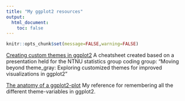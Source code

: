 ```yaml
---
title: "My ggplot2 resources"
output:
  html_document:
    toc: false
---
```


```r
knitr::opts_chunk$set(message=FALSE,warning=FALSE)
```

[Creating custom themes in ggplot2](https://emmaskarstein.github.io/images/cheatsheets_themes.pdf) A cheatsheet created based on a presentation held for the NTNU statistics group coding group: "Moving beyond theme_gray: Exploring customized themes for improved visualizations in ggplot2"

[The anatomy of a ggplot2-plot](https://emmaskarstein.github.io/images/anatomy_of_ggplot.pdf) My reference for remembering all the different theme-variables in ggplot2.